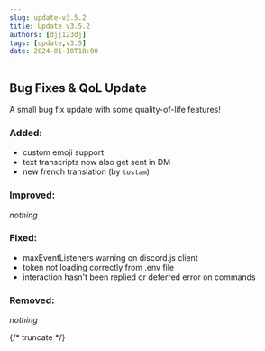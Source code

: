 ```yaml
---
slug: update-v3.5.2
title: Update v3.5.2
authors: [djj123dj]
tags: [update,v3.5]
date: 2024-01-10T18:00
---
```


## Bug Fixes & QoL Update
A small bug fix update with some quality-of-life features!

### <C color="green">Added:</C>
- custom emoji support
- text transcripts now also get sent in DM
- new french translation (by `tostam`)

### <C color="yellow">Improved:</C>
*nothing*

### <C color="orange">Fixed:</C>
- maxEventListeners warning on discord.js client
- token not loading correctly from .env file
- interaction hasn't been replied or deferred error on commands

### <C color="red">Removed:</C>
*nothing*

{/* truncate */}